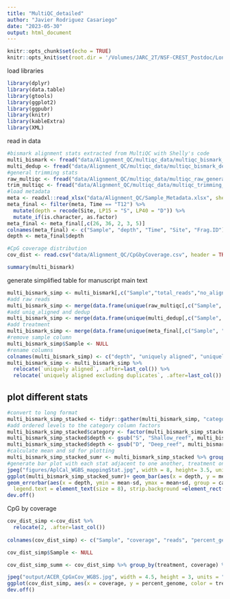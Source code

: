 ```yaml
---
title: "MultiQC_detailed"
author: "Javier Rodriguez Casariego"
date: "2023-05-30"
output: html_document
---
```


```r
knitr::opts_chunk$set(echo = TRUE)
knitr::opts_knit$set(root.dir = '/Volumes/JARC_2T/NSF-CREST_Postdoc/LongTerm_Hypoxia_exp/AplCal_hypoxia/WGBS/')
```

load libraries
```r
library(dplyr)
library(data.table)
library(gtools)
library(ggplot2)
library(ggpubr)
library(knitr)
library(kableExtra)
library(XML)
```

read in data 
```r
#bismark alignment stats extracted from MultiQC with Shelly's code
multi_bismark <- fread("data/Alignment_QC/multiqc_data/multiqc_bismark_alignment.txt", header = TRUE, sep = "\t", stringsAsFactors = FALSE)
multi_dedup <- fread("data/Alignment_QC/multiqc_data/multiqc_bismark_dedup.txt", header = TRUE, sep = "\t", stringsAsFactors = FALSE)
#general trimming stats
raw_multiqc <- fread("data/Alignment_QC/multiqc_data/multiqc_raw_general_stats.txt", header = TRUE, sep = "\t", stringsAsFactors = FALSE)
trim_multiqc <- fread("data/Alignment_QC/multiqc_data/multiqc_trimming_stats.txt", header = TRUE, sep = "\t", stringsAsFactors = FALSE)
#load metadata
meta <- readxl::read_xlsx("data/Alignment_QC/Sample_Metadata.xlsx", sheet = "SampleNormalization_AllAnalyses")
meta_final <- filter(meta, Time == "T12") %>%
  mutate(depth = recode(Site, LP15 = "S", LP40 = "D")) %>%
  mutate_if(is.character, as.factor)
meta_final <- meta_final[,c(26, 36, 2, 3, 5)]
colnames(meta_final) <- c("Sample", "depth", "Time", "Site", "Frag.ID")
depth <- meta_final$depth

#CpG coverage distribution
cov_dist <- read.csv("data/Alignment_QC/CpGbyCoverage.csv", header = TRUE, sep = ",")

summary(multi_bismark)

```


generate simplified table for manuscript main text
```r
multi_bismark_simp <- multi_bismark[,c("Sample","total_reads","no_alignments", "ambig_reads")]
#add raw reads
multi_bismark_simp <- merge(data.frame(unique(raw_multiqc[,c("Sample", "total_sequences")])), multi_bismark_simp, by = c("Sample"))
#add uniq_aligned and dedup
multi_bismark_simp <- merge(data.frame(unique(multi_dedup[,c("Sample", "aligned_reads", "dedup_reads")])), multi_bismark_simp, by = c("Sample"))
#add treatment
multi_bismark_simp <- merge(data.frame(unique(meta_final[,c("Sample", "depth")])), multi_bismark_simp, by = c("Sample"))
#remove sample column
multi_bismark_simp$Sample <- NULL
#rename columns
colnames(multi_bismark_simp) <- c("depth", "uniquely aligned", "uniquely aligned excluding duplicates","raw", "trimmed", "unaligned", "ambiguously aligned")
multi_bismark_simp <- multi_bismark_simp %>%
  relocate(`uniquely aligned`, .after=last_col()) %>%
  relocate(`uniquely aligned excluding duplicates`, .after=last_col())


```

## plot different stats

```r
#convert to long format
multi_bismark_simp_stacked <- tidyr::gather(multi_bismark_simp, "category", "reads",2:7)
#add ordered levels to the category column factors
multi_bismark_simp_stacked$category <- factor(multi_bismark_simp_stacked$category, levels = c("raw", "trimmed", "unaligned", "ambiguously aligned", "uniquely aligned", "uniquely aligned excluding duplicates"))
multi_bismark_simp_stacked$depth <- gsub("S", "Shallow_reef", multi_bismark_simp_stacked$depth)
multi_bismark_simp_stacked$depth <- gsub("D", "Deep_reef", multi_bismark_simp_stacked$depth)
#calculate mean and sd for plotting
multi_bismark_simp_stacked_sumr <- multi_bismark_simp_stacked %>% group_by(depth, category) %>% summarise(mean= mean(reads), sd = sd(reads))
#generate bar plot with each stat adjacent to one another, treatment on x, and average reads on Y, error bars sd 
jpeg("figures/AplCal_WGBS_mappingStat.jpg", width = 8, height= 3.5, units = "in", res = 300 )
ggplot(multi_bismark_simp_stacked_sumr)+ geom_bar(aes(x = depth, y = mean,fill = depth,alpha = category, group = category),stat = "identity", position = position_dodge(), color = "black") + 
geom_errorbar(aes(x = depth, ymin = mean-sd, ymax = mean+sd, group = category), width = 0.25,position=position_dodge(0.9), alpha = 1) + guides(color = guide_colorbar(order = 0), fill = guide_legend(order = 1)) + scale_alpha_manual(values=c(rev(seq(0.1,1, length.out = 6)))) + theme_bw()+ theme(legend.position="top",legend.title = element_text(size = 10),
  legend.text = element_text(size = 8), strip.background =element_rect(fill="white")) + scale_fill_manual(values =c("#93b16b","#E6550D","#31A354")) + ylab("reads (average)")
dev.off()

```
CpG by coverage 
```r
cov_dist_simp <-cov_dist %>%
  relocate(2, .after=last_col())
  
colnames(cov_dist_simp) <- c("Sample", "coverage", "reads", "percent_genome", "treatment")

cov_dist_simp$Sample <- NULL

cov_dist_simp_summ <- cov_dist_simp %>% group_by(treatment, coverage) %>% summarise(mean= mean(percent_genome), sd = sd(percent_genome))

jpeg("output/ACER_CpGxCov_WGBS.jpg", width = 4.5, height = 3, units = "in", res = 300)
ggplot(cov_dist_simp, aes(x = coverage, y = percent_genome, color = treatment)) + geom_smooth(aes(fill = treatment)) + scale_x_continuous(breaks = seq(0,50,10)) + scale_fill_manual(values = c("#93b16b", "#E6550D")) + scale_color_manual(values = c("#93b16b", "#E6550D")) + xlab("coverage (X)") + ylab("Proportion of CpGs") + theme_bw() + theme(text = element_text(size=16))
dev.off()

```

